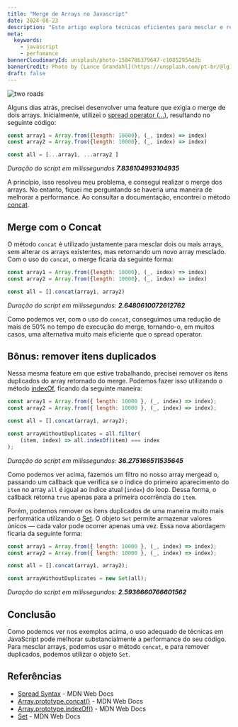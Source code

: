 ```yaml
---
title: "Merge de Arrays no Javascript"
date: 2024-08-23
description: "Este artigo explora técnicas eficientes para mesclar e remover duplicados de arrays em JavaScript, comparando o uso de concat, spread operator, indexOf e Set para otimizar o desempenho do seu código."
meta:
  keywords:
    - javascript
    - perfomance
bannerCloudinaryId: unsplash/photo-1584786379647-c10852954d2b
bannerCredit: Photo by [Lance Grandahl](https://unsplash.com/pt-br/@lg17)
draft: false
---
```

![two roads](https://images.unsplash.com/photo-1584786379647-c10852954d2b?q=80&w=2838&auto=format&fit=crop)

Alguns dias atrás, precisei desenvolver uma feature que exigia o merge de dois arrays. Inicialmente, utilizei o [spread operator (...)](https://developer.mozilla.org/en-US/docs/Web/JavaScript/Reference/Operators/Spread_syntax), resultando no seguinte código:

```js
const array1 = Array.from({length: 10000}, (_, index) => index)
const array2 = Array.from({length: 10000}, (_, index) => index)

const all = [...array1, ...array2 ]
```
_Duração do script em milissegundos  **7.838104993104935**_

A princípio, isso resolveu meu problema, e consegui realizar o merge dos arrays. No entanto, fiquei me perguntando se haveria uma maneira de melhorar a performance. Ao consultar a documentação, encontrei o método [concat](https://developer.mozilla.org/en-US/docs/Web/JavaScript/Reference/Global_Objects/Array/concat).

## Merge com o Concat

O método `concat` é utilizado justamente para mesclar dois ou mais arrays, sem alterar os arrays existentes, mas retornando um novo array mesclado. Com o uso do `concat`, o merge ficaria da seguinte forma:

```js
const array1 = Array.from({length: 10000}, (_, index) => index)
const array2 = Array.from({length: 10000}, (_, index) => index)

const all = [].concat(array1, array2)
```
_Duração do script em milissegundos:  **2.6480610072612762**_

Como podemos ver, com o uso do `concat`, conseguimos uma redução de mais de 50% no tempo de execução do merge, tornando-o, em muitos casos, uma alternativa muito mais eficiente que o spread operator.

## Bônus: remover itens duplicados

Nessa mesma feature em que estive trabalhando, precisei remover os itens duplicados do array retornado do merge. Podemos fazer isso utilizando o método [indexOf](https://developer.mozilla.org/pt-BR/docs/Web/JavaScript/Reference/Global_Objects/Array/indexOf), ficando da seguinte maneira:

```js
const array1 = Array.from({ length: 10000 }, (_, index) => index);
const array2 = Array.from({ length: 10000 }, (_, index) => index);

const all = [].concat(array1, array2);

const arrayWithoutDuplicates = all.filter(
    (item, index) => all.indexOf(item) === index
);
```
_Duração do script em milissegundos:  **36.275166511535645**_

Como podemos ver acima, fazemos um filtro no nosso array mergead  o, passando um callback que verifica se o índice do primeiro aparecimento do `item` no array `all` é igual ao índice atual (`index`) do loop. Dessa forma, o callback retorna `true` apenas para a primeira ocorrência do `item`.

Porém, podemos remover os itens duplicados de uma maneira muito mais performática utilizando o [Set](https://developer.mozilla.org/pt-BR/docs/Web/JavaScript/Reference/Global_Objects/Set). O objeto `Set` permite armazenar valores únicos — cada valor pode ocorrer apenas uma vez. Essa nova abordagem ficaria da seguinte forma:

```js
const array1 = Array.from({ length: 10000 }, (_, index) => index);
const array2 = Array.from({ length: 10000 }, (_, index) => index);

const all = [].concat(array1, array2);

const arrayWithoutDuplicates = new Set(all);
```
_Duração do script em milissegundos:  **2.5936660766601562**_

## Conclusão

Como podemos ver nos exemplos acima, o uso adequado de técnicas em JavaScript pode melhorar substancialmente a performance do seu código. Para mesclar arrays, podemos usar o método `concat`, e para remover duplicados, podemos utilizar o objeto `Set`.

## Referências

- [Spread Syntax](https://developer.mozilla.org/en-US/docs/Web/JavaScript/Reference/Operators/Spread_syntax) - MDN Web Docs
- [Array.prototype.concat()](https://developer.mozilla.org/en-US/docs/Web/JavaScript/Reference/Global_Objects/Array/concat) - MDN Web Docs
- [Array.prototype.indexOf()](https://developer.mozilla.org/pt-BR/docs/Web/JavaScript/Reference/Global_Objects/Array/indexOf) - MDN Web Docs
- [Set](https://developer.mozilla.org/pt-BR/docs/Web/JavaScript/Reference/Global_Objects/Set) - MDN Web Docs
